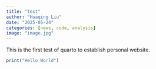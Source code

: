 ```yaml
---
title: "test"
author: "Huaqing Liu"
date: "2025-05-24"
categories: [news, code, analysis]
image: "image.jpg"
---
```


This is the first test of quarto to establish personal website.

```r
print("Hello World")

```




